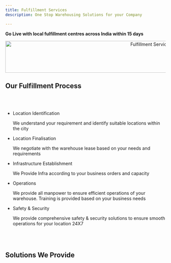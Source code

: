 ```yaml
---
title: Fulfillment Services
description: One Stop Warehousing Solutions for your Company

---
```



**Go Live with local fulfillment centres across India within 15 days**

<center><Image className="bg-white dark:bg-slate-100 Sha" src='/fulfillment.png' width='900' height='100' alt="Fulfillment Services"/></center>

## Our Fulfillment Process 
<br></br>
<ul className="steps steps-vertical">
  <li className="step font-bold ">Location Identification</li>
  <p>We understand your requirement and identify suitable locations within the city</p>
  <li className="step font-bold">Location Finalisation</li>
  <p>We negotiate with the warehouse lease based on your needs and requirements</p>
  <li className="step font-bold">Infrastructure Establishment</li>
  <p>We Provide Infra according to your business orders and capacity</p>
  <li className="step font-bold">Operations</li>
  <p>We provide all manpower to ensure efficient operations of your warehouse. Training is provided based on your business needs</p>
  <li className="step font-bold">Safety & Security</li>
  <p>We provide comprehensive safety & security solutions to ensure smooth operations for your location 24X7</p>
</ul>

<br></br>
## Solutions We Provide

<Fulfill/>


